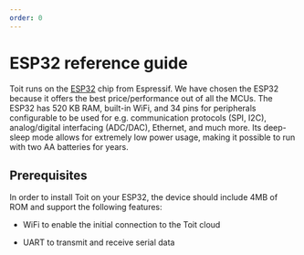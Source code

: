 ```yaml
---
order: 0
---
```


# ESP32 reference guide

Toit runs on the <a href="https://www.espressif.com/en/products/socs/esp32" target="_blank">ESP32</a> chip from Espressif. We have chosen the ESP32 because it offers the best price/performance out of all the MCUs. 
The ESP32 has 520 KB RAM, built-in WiFi, and 34 pins for peripherals configurable to be used for e.g. communication protocols (SPI, I2C), analog/digital interfacing (ADC/DAC), Ethernet, and much more. Its deep-sleep mode allows for extremely low power usage, making it possible to run with two AA batteries for years.

## Prerequisites

In order to install Toit on your ESP32, the device should include 4MB of ROM and support the following features:

- WiFi to enable the initial connection to the Toit cloud
  
- UART to transmit and receive serial data
